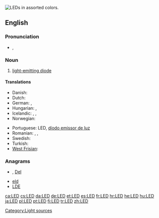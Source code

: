 {{wikipedia}}
[[Image:LEDs.jpg|thumb|right|LEDs in assorted colors.]]
{{also|led}}
==English==

===Pronunciation===
* {{IPA|/ɛl.iː.ˈdiː/}}, {{SAMPA|/eL.i:."di/}}

===Noun===
{{en-noun}}

# [[light-emitting diode]]

====Translations====
{{trans-top|light-emitting diode}}
* Danish: {{t|da|lysdiode|c}}
* Dutch: {{t+|nl|led|m}}
* German: {{t+|de|LED}}, {{t+|de|Leuchtdiode}}
* Hungarian: {{t+|hu|LED}}, {{t-|hu|fénykibocsátó dióda}}
* Icelandic: {{t|is|ljósdíóða|f}}, {{t|is|ljóstvistur|m}}, {{t|is|ljóstvískaut|n}}
* Norwegian: {{t|no|lysdiode|c}}
{{trans-mid}}
* Portuguese: LED, [[díodo emissor de luz]]
* Romanian: {{t|ro|diodă luminoasă|f}}, {{t|ro|LED|n}}, {{t|ro|diodă emitentă de lumină|f}}
* Swedish: {{t|sv|lysdiod|c}}
* Turkish: {{t+|tr|ışık yayan ikizuç}}
* [[West Frisian]]: {{t+|fy|dioade-lampke|n|xs=West Frisian}}
{{trans-bottom}}

===Anagrams===
* {{alphagram|[[del#English|del]]}} , [[Del#English|Del]]
* [[eld#English|eld]]
* [[LDE#English|LDE]]

[[Category:Light sources]]

[[ca:LED]]
[[cs:LED]]
[[da:LED]]
[[de:LED]]
[[et:LED]]
[[es:LED]]
[[fr:LED]]
[[hr:LED]]
[[he:LED]]
[[hu:LED]]
[[ja:LED]]
[[pl:LED]]
[[pt:LED]]
[[fi:LED]]
[[tr:LED]]
[[zh:LED]]